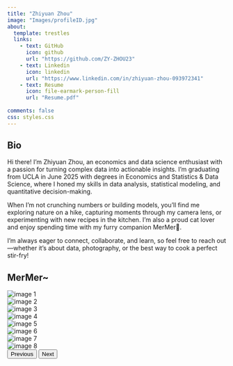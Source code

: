 ```yaml
---
title: "Zhiyuan Zhou"
image: "Images/profileID.jpg"
about:
  template: trestles
  links:
    - text: GitHub
      icon: github
      url: "https://github.com/ZY-ZHOU23"
    - text: Linkedin
      icon: linkedin
      url: "https://www.linkedin.com/in/zhiyuan-zhou-093972341"
    - text: Resume
      icon: file-earmark-person-fill
      url: "Resume.pdf"
  
comments: false
css: styles.css
---
```


::: {.column-page}

## Bio

Hi there! I’m Zhiyuan Zhou, an economics and data science enthusiast with a passion for turning complex data into actionable insights. I’m graduating from UCLA in June 2025 with degrees in Economics and Statistics & Data Science, where I honed my skills in data analysis, statistical modeling, and quantitative decision-making.

When I’m not crunching numbers or building models, you’ll find me exploring nature on a hike, capturing moments through my camera lens, or experimenting with new recipes in the kitchen. I’m also a proud cat lover and enjoy spending time with my furry companion MerMer🐾.

I’m always eager to connect, collaborate, and learn, so feel free to reach out—whether it’s about data, photography, or the best way to cook a perfect stir-fry!

## MerMer~

```{=html}

<div class="carousel-container">
  <div id="mermerphoto" class="carousel slide" data-bs-ride="carousel">
  
    <!-- Carousel Items -->
    <div class="carousel-inner">
      <div class="carousel-item active">
        <img class="d-block w-100" src="Images/cat/window.jpg" alt="image 1">
      </div>
      <div class="carousel-item">
        <img class="d-block w-100" src="Images/cat/plate.jpg" alt="image 2">
      </div>
      <div class="carousel-item">
        <img class="d-block w-100" src="Images/cat/head.jpg" alt="image 3">
      </div>
      <div class="carousel-item">
        <img class="d-block w-100" src="Images/cat/jump.jpg" alt="image 4">
      </div>
      <div class="carousel-item">
        <img class="d-block w-100" src="Images/cat/catbox.jpg" alt="image 5">
      </div>
      <div class="carousel-item">
        <img class="d-block w-100" src="Images/cat/inbag.jpg" alt="image 6">
      </div>
      <div class="carousel-item">
        <img class="d-block w-100" src="Images/cat/loaf.jpg" alt="image 7">
      </div>
      <div class="carousel-item">
        <img class="d-block w-100" src="Images/cat/car.jpg" alt="image 8">
      </div>
    </div>
    
    <!-- Navigation Controls -->
    <button class="carousel-control-prev" type="button" data-bs-target="#mermerphoto" data-bs-slide="prev">
      <span class="carousel-control-prev-icon" aria-hidden="true"></span>
      <span class="visually-hidden">Previous</span>
    </button>
    <button class="carousel-control-next" type="button" data-bs-target="#mermerphoto" data-bs-slide="next">
      <span class="carousel-control-next-icon" aria-hidden="true"></span>
      <span class="visually-hidden">Next</span>
    </button>
  </div>
</div>


```


:::
